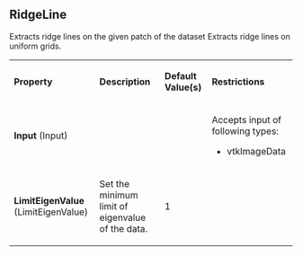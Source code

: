 
==RidgeLine==

Extracts ridge lines on the given patch of the dataset
Extracts ridge lines on uniform grids.


{| class="PropertiesTable" border="1" cellpadding="5"
|-
| '''Property'''
| '''Description'''
| '''Default Value(s)'''
| '''Restrictions'''

|-
|'''Input''' (Input)
|

|

|
Accepts input of following types:
* vtkImageData
|-
|'''LimitEigenValue''' (LimitEigenValue)
|
Set the minimum limit of eigenvalue of the data.
|
1
|


|}


